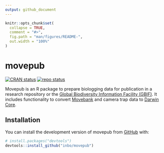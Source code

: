```yaml
---
output: github_document
---
```


<!-- README.md is generated from README.Rmd. Please edit that file -->

```r
knitr::opts_chunk$set(
  collapse = TRUE,
  comment = "#>",
  fig.path = "man/figures/README-",
  out.width = "100%"
)
```

# movepub

<!-- badges: start -->
[![CRAN status](https://www.r-pkg.org/badges/version/movepub)](https://CRAN.R-project.org/package=movepub)
[![repo status](https://www.repostatus.org/badges/latest/concept.svg)](https://www.repostatus.org/#concept)
<!-- badges: end -->

Movepub is an R package to prepare biologging data for publication in a research repository or the [Global Biodiversity Information Facility (GBIF)](https://gbif.org). It includes functionality to convert [Movebank](https://movebank.org) and camera trap data to [Darwin Core](https//dwc.tdwg.org).

## Installation

You can install the development version of movepub from [GitHub](https://github.com/) with:

```r
# install.packages("devtools")
devtools::install_github("inbo/movepub")
```
